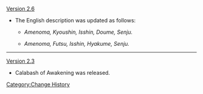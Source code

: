 [[Version 2.6]]
* The English description was updated as follows:
** {{Color|Old text:}} ''Amenoma, Kyoushin, Isshin, Doume, Senju.''
** {{Color|New text:}} ''Amenoma, Futsu, Isshin, Hyakume, Senju.''
----
[[Version 2.3]]
* Calabash of Awakening was released.
<noinclude>[[Category:Change History]]</noinclude>